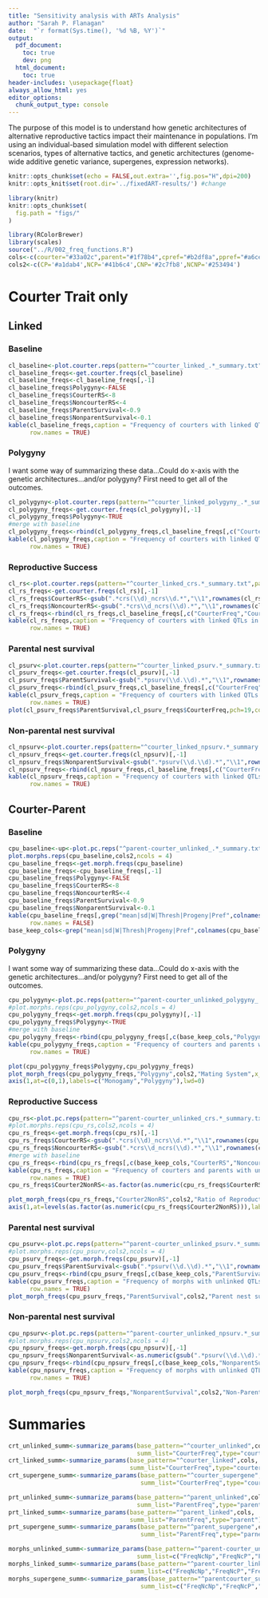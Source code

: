 ```yaml
---
title: "Sensitivity analysis with ARTs Analysis"
author: "Sarah P. Flanagan"
date:  "`r format(Sys.time(), '%d %B, %Y')`"
output:
  pdf_document:
    toc: true
    dev: png
  html_document: 
    toc: true  
header-includes: \usepackage{float}
always_allow_html: yes
editor_options: 
  chunk_output_type: console
---
```


<style>
p.caption {
  font-size: 0.85em;
  background-color: #f5f5f5
}
</style>

The purpose of this model is to understand how genetic architectures of alternative reproductive tactics impact their maintenance in populations. I'm using an individual-based simulation model with different selection scenarios, types of alternative tactics, and genetic architectures (genome-wide additive genetic variance, supergenes, expression networks).

```r
knitr::opts_chunk$set(echo = FALSE,out.extra='',fig.pos="H",dpi=200)
knitr::opts_knit$set(root.dir='../fixedART-results/') #change
```
```r
library(knitr)
knitr::opts_chunk$set(
  fig.path = "figs/"
)
```
```r
library(RColorBrewer)
library(scales)
source("../R/002_freq_functions.R")
cols<-c(courter="#33a02c",parent="#1f78b4",cpref="#b2df8a",ppref="#a6cee3")
cols2<-c(CP='#a1dab4',NCP='#41b6c4',CNP='#2c7fb8',NCNP='#253494')
```


# Courter Trait only

## Linked

### Baseline

```r
cl_baseline<-plot.courter.reps(pattern="^courter_linked_.*_summary.txt",path="baseline",cols,make.plot=TRUE)
cl_baseline_freqs<-get.courter.freqs(cl_baseline)
cl_baseline_freqs<-cl_baseline_freqs[,-1]
cl_baseline_freqs$Polygyny<-FALSE
cl_baseline_freqs$CourterRS<-8
cl_baseline_freqs$NoncourterRS<-4
cl_baseline_freqs$ParentSurvival<-0.9
cl_baseline_freqs$NonparentSurvival<-0.1
kable(cl_baseline_freqs,caption = "Frequency of courters with linked QTLs in final generation - baseline conditions",
      row.names = TRUE)
```

### Polygyny

I want some way of summarizing these data...Could do x-axis with the genetic architectures...and/or polygyny? First need to get all of the outcomes.

```r
cl_polygyny<-plot.courter.reps(pattern="^courter_linked_polygyny_.*_summary.txt",path="sensitivity",cols,make.plot=TRUE)
cl_polygyny_freqs<-get.courter.freqs(cl_polygyny)[,-1]
cl_polygyny_freqs$Polygyny<-TRUE
#merge with baseline
cl_polygyny_freqs<-rbind(cl_polygyny_freqs,cl_baseline_freqs[,c("CourterFreq","CourterW","NonCourterW","Polygyny")])
kable(cl_polygyny_freqs,caption = "Frequency of courters with linked QTLs in final generation - polygyny",
      row.names = TRUE)


```

### Reproductive Success


```r
cl_rs<-plot.courter.reps(pattern="^courter_linked_crs.*_summary.txt",path="sensitivity",cols,make.plot=TRUE)
cl_rs_freqs<-get.courter.freqs(cl_rs)[,-1]
cl_rs_freqs$CourterRS<-gsub(".*crs(\\d)_ncrs\\d.*","\\1",rownames(cl_rs_freqs))
cl_rs_freqs$NoncourterRS<-gsub(".*crs\\d_ncrs(\\d).*","\\1",rownames(cl_rs_freqs))
cl_rs_freqs<-rbind(cl_rs_freqs,cl_baseline_freqs[,c("CourterFreq","CourterW","NonCourterW","CourterRS","NoncourterRS")])
kable(cl_rs_freqs,caption = "Frequency of courters with linked QTLs in final generation - rs",
      row.names = TRUE)
```

### Parental nest survival


```r
cl_psurv<-plot.courter.reps(pattern="^courter_linked_psurv.*_summary.txt",path="sensitivity",cols,make.plot=TRUE)
cl_psurv_freqs<-get.courter.freqs(cl_psurv)[,-1]
cl_psurv_freqs$ParentSurvival<-gsub(".*psurv(\\d.\\d).*","\\1",rownames(cl_psurv_freqs))
cl_psurv_freqs<-rbind(cl_psurv_freqs,cl_baseline_freqs[,c("CourterFreq","CourterW","NonCourterW","ParentSurvival")])
kable(cl_psurv_freqs,caption = "Frequency of courters with linked QTLs in final generation - parental nest survival",
      row.names = TRUE)
plot(cl_psurv_freqs$ParentSurvival,cl_psurv_freqs$CourterFreq,pch=19,col=alpha(cols["courter"],0.5),ylim=c(0,1))

```

### Non-parental nest survival


```r
cl_npsurv<-plot.courter.reps(pattern="^courter_linked_npsurv.*_summary.txt",path="sensitivity",cols,make.plot=TRUE)
cl_npsurv_freqs<-get.courter.freqs(cl_npsurv)[,-1]
cl_npsurv_freqs$NonparentSurvival<-gsub(".*psurv(\\d.\\d).*","\\1",rownames(cl_npsurv_freqs))
cl_npsurv_freqs<-rbind(cl_npsurv_freqs,cl_baseline_freqs[,c("CourterFreq","CourterW","NonCourterW","NonparentSurvival")])
kable(cl_npsurv_freqs,caption = "Frequency of courters with linked QTLs in final generation - nonparent nest survival",
      row.names = TRUE)
```



## Courter-Parent

### Baseline

```r
cpu_baseline<-up<-plot.pc.reps("^parent-courter_unlinked_.*_summary.txt",path="baseline",cols,make.plot=TRUE)
plot.morphs.reps(cpu_baseline,cols2,ncols = 4)
cpu_baseline_freqs<-get.morph.freqs(cpu_baseline)
cpu_baseline_freqs<-cpu_baseline_freqs[,-1]
cpu_baseline_freqs$Polygyny<-FALSE
cpu_baseline_freqs$CourterRS<-8
cpu_baseline_freqs$NoncourterRS<-4
cpu_baseline_freqs$ParentSurvival<-0.9
cpu_baseline_freqs$NonparentSurvival<-0.1
kable(cpu_baseline_freqs[,grep("mean|sd|W|Thresh|Progeny|Pref",colnames(cpu_baseline_freqs),invert = TRUE)],caption = "Frequency of morphs in final generation",
      row.names = FALSE)
base_keep_cols<-grep("mean|sd|W|Thresh|Progeny|Pref",colnames(cpu_baseline_freqs),invert = TRUE,value = TRUE)[1:10]
```


### Polygyny

I want some way of summarizing these data...Could do x-axis with the genetic architectures...and/or polygyny? First need to get all of the outcomes.

```r
cpu_polygyny<-plot.pc.reps(pattern="^parent-courter_unlinked_polygyny_.*_summary.txt",path="sensitivity",cols,make.plot=TRUE)
#plot.morphs.reps(cpu_polygyny,cols2,ncols = 4)
cpu_polygyny_freqs<-get.morph.freqs(cpu_polygyny)[,-1]
cpu_polygyny_freqs$Polygyny<-TRUE
#merge with baseline
cpu_polygyny_freqs<-rbind(cpu_polygyny_freqs[,c(base_keep_cols,"Polygyny")],cpu_baseline_freqs[,c(base_keep_cols,"Polygyny")])
kable(cpu_polygyny_freqs,caption = "Frequency of courters and parents with unanchored QTLs in final generation - polygyny",
      row.names = TRUE)

plot(cpu_polygyny_freqs$Polygyny,cpu_polygyny_freqs)
plot_morph_freqs(cpu_polygyny_freqs,"Polygyny",cols2,"Mating System",x_lim = c(-0.25,1.25),yname_pos = -0.35,xaxt='n')
axis(1,at=c(0,1),labels=c("Monogamy","Polygyny"),lwd=0)
```

### Reproductive Success


```r
cpu_rs<-plot.pc.reps(pattern="^parent-courter_unlinked_crs.*_summary.txt",path="sensitivity",cols,make.plot=TRUE)
#plot.morphs.reps(cpu_rs,cols2,ncols = 4)
cpu_rs_freqs<-get.morph.freqs(cpu_rs)[,-1]
cpu_rs_freqs$CourterRS<-gsub(".*crs(\\d)_ncrs\\d.*","\\1",rownames(cpu_rs_freqs))
cpu_rs_freqs$NoncourterRS<-gsub(".*crs\\d_ncrs(\\d).*","\\1",rownames(cpu_rs_freqs))
#merge with baseline
cpu_rs_freqs<-rbind(cpu_rs_freqs[,c(base_keep_cols,"CourterRS","NoncourterRS")],cpu_baseline_freqs[,c(base_keep_cols,"CourterRS","NoncourterRS")])
kable(cpu_rs_freqs,caption = "Frequency of courters and parents with unanchored QTLs in final generation - reproductive success",
      row.names = TRUE)
cpu_rs_freqs$Courter2NonRS<-as.factor(as.numeric(cpu_rs_freqs$CourterRS)/as.numeric(cpu_rs_freqs$NoncourterRS))

plot_morph_freqs(cpu_rs_freqs,"Courter2NonRS",cols2,"Ratio of Reproductive Allocation\nCourter:Non-Courter",xaxt='n',x_lim = c(0.15,5.5),yname_pos = -0.2)
axis(1,at=levels(as.factor(as.numeric(cpu_rs_freqs$Courter2NonRS))),labels = levels(cpu_rs_freqs$Courter2NonRS))

```

### Parental nest survival


```r
cpu_psurv<-plot.pc.reps(pattern="^parent-courter_unlinked_psurv.*_summary.txt",path="sensitivity",cols,make.plot=TRUE)
#plot.morphs.reps(cpu_psurv,cols2,ncols = 4)
cpu_psurv_freqs<-get.morph.freqs(cpu_psurv)[,-1]
cpu_psurv_freqs$ParentSurvival<-gsub(".*psurv(\\d.\\d).*","\\1",rownames(cpu_psurv_freqs))
cpu_psurv_freqs<-rbind(cpu_psurv_freqs[,c(base_keep_cols,"ParentSurvival")],cpu_baseline_freqs[,c(base_keep_cols,"ParentSurvival")])
kable(cpu_psurv_freqs,caption = "Frequency of morphs with unlinked QTLs in final generation - parental nest survival",
      row.names = TRUE)
plot_morph_freqs(cpu_psurv_freqs,"ParentSurvival",cols2,"Parent nest survival")
```

### Non-parental nest survival


```r
cpu_npsurv<-plot.pc.reps(pattern="^parent-courter_unlinked_npsurv.*_summary.txt",path="sensitivity",cols,make.plot=TRUE)
#plot.morphs.reps(cpu_npsurv,cols2,ncols = 4)
cpu_npsurv_freqs<-get.morph.freqs(cpu_npsurv)[,-1]
cpu_npsurv_freqs$NonparentSurvival<-as.numeric(gsub(".*psurv(\\d.\\d).*","\\1",rownames(cpu_npsurv_freqs)))
cpu_npsurv_freqs<-rbind(cpu_npsurv_freqs[,c(base_keep_cols,"NonparentSurvival")],cpu_baseline_freqs[,c(base_keep_cols,"NonparentSurvival")])
kable(cpu_npsurv_freqs,caption = "Frequency of morphs with unlinked QTLs in final generation - nonparental nest survival",
      row.names = TRUE)
```

```r
plot_morph_freqs(cpu_npsurv_freqs,"NonparentSurvival",cols2,"Non-Parent nest survival")
```


# Summaries

```r
crt_unlinked_summ<-summarize_params(base_pattern="^courter_unlinked",cols,
                                    summ_list="CourterFreq",type="courter")
crt_linked_summ<-summarize_params(base_pattern="^courter_linked",cols,
                                  summ_list="CourterFreq",type="courter")
crt_supergene_summ<-summarize_params(base_pattern="^courter_supergene",
                                     summ_list="CourterFreq",type="courter")
```

```r
prt_unlinked_summ<-summarize_params(base_pattern="^parent_unlinked",cols,
                                    summ_list="ParentFreq",type="parent")
prt_linked_summ<-summarize_params(base_pattern="^parent_linked",cols,
                                  summ_list="ParentFreq",type="parent")
prt_supergene_summ<-summarize_params(base_pattern="^parent_supergene",cols,
                                     summ_list="ParentFreq",type="parnet")
```

```r
morphs_unlinked_summ<-summarize_params(base_pattern="^parent-courter_unlinked",cols,
                                    summ_list=c("FreqNcNp","FreqNcP","FreqCNP","FreqCP"),type="morphs")
morphs_linked_summ<-summarize_params(base_pattern="^parent-courter_linked",cols,
                                  summ_list=c("FreqNcNp","FreqNcP","FreqCNP","FreqCP"),type="morphs")
morphs_supergene_summ<-summarize_params(base_pattern="^parentcourter_supergene",cols,
                                     summ_list=c("FreqNcNp","FreqNcP","FreqCNP","FreqCP"),type="morphs")
```
